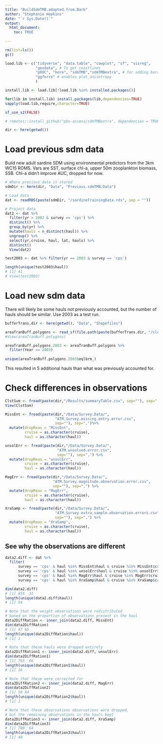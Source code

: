 ```yaml
---
title: "BuildSdmTMB.adapted.from.Barb"
author: "Stephanie Hopkins"
date: "`r Sys.Date()`"
output: 
  html_document:
    toc: TRUE
    
---
```


```r

rm(list=ls())
gc()

load.lib <- c("tidyverse", "data.table", "cowplot", "sf", "visreg", 
              "geodata", # To get coastlines 
              "pROC", "here", "sdmTMB","sdmTMBextra", # for adding barrier mesh
              "ggforce" # enables plot_anisotropy
              )

install.lib <- load.lib[!load.lib %in% installed.packages()]

for(lib in install.lib) install.packages(lib,dependencies=TRUE)
sapply(load.lib,require,character=TRUE)

sf_use_s2(FALSE)

# remotes::install_github("pbs-assess/sdmTMBextra", dependencies = TRUE)

dir <- here(getwd())

```

# Load previous sdm data

Build new adult sardine SDM using environmental predictors from the 3km WC15 ROMS.
Vars are SST, surface chl-a, upper 50m zooplankton biomass, SSB. 
Chl-a didn't improve AUC, dropped for now.

```r

# Where previous data is stored
sdmDir <- here(dir, "Data", "Previous.sdmTMB.Data")

# Load data
dat <- readRDS(paste(sdmDir, "/sardineTrainingData.rds", sep = ""))

# Project data
dat2 <- dat %>%
  filter(yr > 2002 & survey == 'cps') %>% 
  distinct() %>%
  group_by(yr) %>%
  mutate(hauls = n_distinct(haul)) %>%
  ungroup() %>% 
  select(yr,cruise, haul, lat, hauls) %>% 
  distinct()
  View(dat2)

test2003 <- dat %>% filter(yr == 2003 & survey == 'cps')

length(unique(test2003$haul))
# [1] 41
# View(test2003)

```

# Load new sdm data

There will likely be some hauls not previously accounted, but the number of hauls should be similar. Use 2003 as a test run.

```r

bufferTrans.dir <- here(getwd(), "Data", "Shapefiles")

areaTranBuff.polygons <- read_sf(file.path(paste(bufferTrans.dir, "/cluster.with.area.defs.shp", sep="")))
#View(areaTranBuff.polygons)

areaTranBuff.polygons.2003 <- areaTranBuff.polygons %>%
  filter(Year == 2003)
  
unique(areaTranBuff.polygons.2003$eqlbrm_) 

```

This resulted in 5 additional hauls than what was previously accounted for.

# Check differences in observations

```r

ClstSum <- fread(paste(dir,"/Results/summaryTable.csv", sep=""), sep=";")
View(ClstSum)

```

```r

MissEnt <- fread(paste(dir,"/Data/Survey.Data/",
                       "ATM.Survey.missing.entry.error.csv",
                       sep=""), sep=",")%>%
  mutate(dropReas = "MissEnt",
         cruise = as.character(cruise),
         haul = as.character(haul))

unsolErr <- fread(paste(dir,"/Data/Survey.Data/",
                        "ATM.unsolved.error.csv",
                        sep=""), sep=",") %>%
  mutate(dropReas = "unsolErr",
         cruise = as.character(cruise),
         haul = as.character(haul))

MagErr <- fread(paste(dir,"/Data/Survey.Data/",
                      "ATM.Survey.magnitude.observation.error.csv", 
                      sep=""), sep=",") %>%
  mutate(dropReas = "MagErr",
         cruise = as.character(cruise),
         haul = as.character(haul))

XraSamp <- fread(paste(dir,"/Data/Survey.Data/",
                       "ATM.Survey.extra.sample.observation.errors.csv", 
                       sep=""), sep=",") %>%
  mutate(dropReas = "XraSamp",
         cruise = as.character(cruise),
         haul = as.character(haul))

```

## See why the observations are different

```r

data2.diff <- dat %>%
  filter(
      survey == 'cps' & haul %in% MissEnt$haul & cruise %in% MissEnt$cruise |
      survey == 'cps' & haul %in% unsolErr$haul & cruise %in% unsolErr$cruise |
      survey == 'cps' & haul %in% MagErr$haul & cruise %in% MagErr$cruise |
      survey == 'cps' & haul %in% XraSamp$haul & cruise %in% XraSamp$cruise) 

dim(data2.diff)
# [1] 655  31
length(unique(data2.diff$haul))
# [1] 54

# Note that the weight observations were redistributed
# based on the proportion of observations present in the haul
data2DiffRation <- inner_join(data2.diff, MissEnt)
dim(data2DiffRation)
# [1] 47 65
length(unique(data2DiffRation$haul))
# [1] 1

# Note that these hauls were dropped entirely
data2DiffRation1 <- inner_join(data2.diff, unsolErr)
dim(data2DiffRation1)
# [1] 793  66
length(unique(data2DiffRation1$haul))
# [1] 16

# Note that these were corrected for
data2DiffRation2 <- inner_join(data2.diff, MagErr)
dim(data2DiffRation2)
# [1] 50 64
length(unique(data2DiffRation2$haul))
# [1] 1

# Note that these observations observations were dropped, 
# but the remaining observations in the hauls kept
data2DiffRation3 <- inner_join(data2.diff, XraSamp)
dim(data2DiffRation3)
# [1] 789  64
length(unique(data2DiffRation3$haul))
# [1] 40

```

